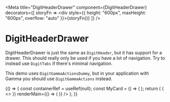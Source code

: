 
<Meta
    title="DigitHeaderDrawer"
    component={DigitHeaderDrawer}
    decorators={[
        storyFn => <div style={{ height: "600px", maxHeight: "600px", overflow: "auto" }}>{storyFn()}</div>
    ]}
/>

# DigitHeaderDrawer

DigitHeaderDrawer is just the same as `DigitHeader`, but it has support for a drawer. This should really only be used if you have a lot of navigation. Try to instead use `DigitTabs` if there's minimal navigation. 

This demo uses `DigitGammaActionsDummy`, but in your application with Gamma you should use `DigitGammaActions` instead.

<Preview>
    <Story name="simple-header">
        {() => {
            const containerRef = useRef(null);
            const MyCard = () => (
                <DigitDesign.Card size={{width: "200px", height: "200px"}}>  
                    <DigitLayout.Center>
                        <DigitText.Text bold text={"This is a card"} />
                    </DigitLayout.Center>
                </DigitDesign.Card>
            );
            return (
                <DigitHeaderDrawer 
                    title="BookIT" 
                    renderDrawer={() => (
                        <>
                            <DigitGammaActionsDummy 
                                alignSelf="center"
                                nick="Portals" 
                                avatarUrl="https://i.imgur.com/RWTnpiq.gif"
                            />  
                            <DigitNavLink text="Home"/>
                            <DigitNavLink text="My Account"/>
                            <DigitNavLink text="Icecream"/>
                            <DigitNavLink text="Home"/>
                            <DigitNavLink text="My Account"/>
                            <DigitNavLink text="Icecream"/>
                            <DigitNavLink text="Home"/>
                            <DigitNavLink text="My Account"/>
                            <DigitNavLink text="Icecream"/>
                            <DigitNavLink text="Home"/>
                            <DigitNavLink text="My Account"/>
                            <DigitNavLink text="Icecream"/>
                            <DigitNavLink text="Home"/>
                            <DigitNavLink text="My Account"/>
                            <DigitNavLink text="Icecream"/>
                        </>
                    )} 
                    renderMain={() => (
                        <DigitLayout.Column>
                            <MyCard />
                            <MyCard />
                            <MyCard />
                            <MyCard />
                            <MyCard />
                            <MyCard />
                            <MyCard />
                            <MyCard />
                            <MyCard />
                            <MyCard />
                            <MyCard />
                            <MyCard />
                            <MyCard />
                            <MyCard />
                            <MyCard />
                            <MyCard />
                            <MyCard />
                            <MyCard />
                            <MyCard />
                        </DigitLayout.Column>
                    )}
                />
            );
        }}
    </Story>
</Preview>

<Props of={DigitHeaderDrawer} />
